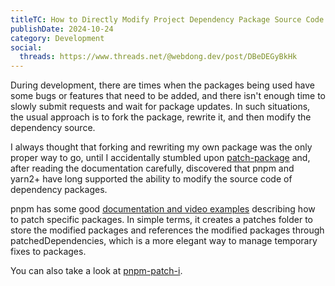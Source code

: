 ```yaml
---
titleTC: How to Directly Modify Project Dependency Package Source Code (node_modules)?
publishDate: 2024-10-24
category: Development
social:
  threads: https://www.threads.net/@webdong.dev/post/DBeDEGyBkHk
---
```


During development, there are times when the packages being used have some bugs or features that need to be added, and there isn't enough time to slowly submit requests and wait for package updates. In such situations, the usual approach is to fork the package, rewrite it, and then modify the dependency source.

I always thought that forking and rewriting my own package was the only proper way to go, until I accidentally stumbled upon [patch-package](https://www.npmjs.com/package/patch-package) and, after reading the documentation carefully, discovered that pnpm and yarn2+ have long supported the ability to modify the source code of dependency packages.

pnpm has some good [documentation and video examples](https://pnpm.io/cli/patch) describing how to patch specific packages.
In simple terms, it creates a patches folder to store the modified packages and references the modified packages through patchedDependencies, which is a more elegant way to manage temporary fixes to packages.

You can also take a look at [pnpm-patch-i](https://github.com/antfu/pnpm-patch-i).
